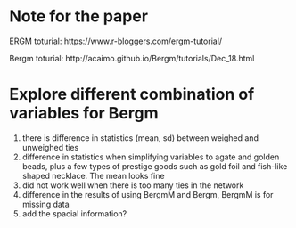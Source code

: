 # Note for the paper

ERGM toturial: 
https://www.r-bloggers.com/ergm-tutorial/

Bergm toturial:
http://acaimo.github.io/Bergm/tutorials/Dec_18.html

# Explore different combination of variables for Bergm
1. there is difference in statistics (mean, sd) between weighed and unweighed ties
2. difference in statistics when simplifying variables to agate and golden beads, plus a few types of prestige goods such as gold foil and fish-like shaped necklace. The mean looks fine
3. did not work well when there is too many ties in the network
4. difference in the results of using BergmM and Bergm, BergmM is for missing data
5. add the spacial information?
